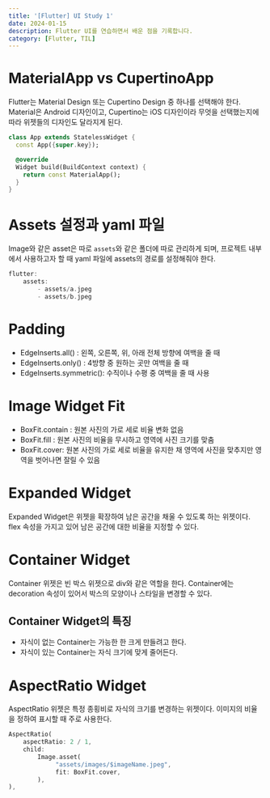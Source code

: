 ```yaml
---
title: '[Flutter] UI Study 1'
date: 2024-01-15
description: Flutter UI를 연습하면서 배운 점을 기록합니다.
category: [Flutter, TIL]
---
```


# MaterialApp vs CupertinoApp

Flutter는 Material Design 또는 Cupertino Design 중 하나를 선택해야 한다.  
Material은 Android 디자인이고, Cupertino는 iOS 디자인이라 무엇을 선택했는지에 따라 위젯들의 디자인도 달라지게 된다.

```dart
class App extends StatelessWidget {
  const App({super.key});

  @override
  Widget build(BuildContext context) {
    return const MaterialApp();
  }
}
```

# Assets 설정과 yaml 파일

Image와 같은 asset은 따로 `assets`와 같은 폴더에 따로 관리하게 되며, 프로젝트 내부에서 사용하고자 할 때 yaml 파일에 assets의 경로를 설정해줘야 한다.

```dart
flutter:
	assets:
		- assets/a.jpeg
		- assets/b.jpeg
```

# Padding

- EdgeInserts.all() : 왼쪽, 오른쪽, 위, 아래 전체 방향에 여백을 줄 때
- EdgeInserts.only() : 4방향 중 원하는 곳만 여백을 줄 때
- EdgeInserts.symmetric(): 수직이나 수평 중 여백을 줄 때 사용

# Image Widget Fit

- BoxFit.contain : 원본 사진의 가로 세로 비율 변화 없음
- BoxFit.fill : 원본 사진의 비율을 무시하고 영역에 사진 크기를 맞춤
- BoxFit.cover: 원본 사진의 가로 세로 비율을 유지한 채 영역에 사진을 맞추지만 영역을 벗어나면 잘릴 수 있음

# Expanded Widget

Expanded Widget은 위젯을 확장하여 남은 공간을 채울 수 있도록 하는 위젯이다.
flex 속성을 가지고 있어 남은 공간에 대한 비율을 지정할 수 있다.

# Container Widget

Container 위젯은 빈 박스 위젯으로 div와 같은 역할을 한다.
Container에는 decoration 속성이 있어서 박스의 모양이나 스타일을 변경할 수 있다.

## Container Widget의 특징

- 자식이 없는 Container는 가능한 한 크게 만들려고 한다.
- 자식이 있는 Container는 자식 크기에 맞게 줄어든다.

# AspectRatio Widget

AspectRatio 위젯은 특정 종횡비로 자식의 크기를 변경하는 위젯이다.
이미지의 비율을 정하여 표시할 때 주로 사용한다.

```dart
AspectRatio(
	aspectRatio: 2 / 1,
	child:
		Image.asset(
			 "assets/images/$imageName.jpeg",
			 fit: BoxFit.cover,
		),
),
```
